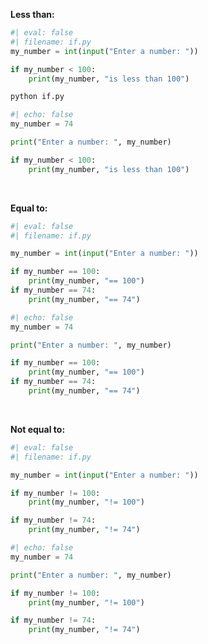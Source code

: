 
**Less than:**

```python
#| eval: false
#| filename: if.py
my_number = int(input("Enter a number: ")) 

if my_number < 100:
    print(my_number, "is less than 100")
```


```.bash
python if.py
```

```python
#| echo: false
my_number = 74 

print("Enter a number: ", my_number)

if my_number < 100:
    print(my_number, "is less than 100")
```

<br/>

**Equal to:**


```python
#| eval: false
#| filename: if.py

my_number = int(input("Enter a number: "))  

if my_number == 100:
    print(my_number, "== 100")
if my_number == 74:
    print(my_number, "== 74")
```

```python
#| echo: false
my_number = 74 

print("Enter a number: ", my_number)

if my_number == 100:
    print(my_number, "== 100")
if my_number == 74:
    print(my_number, "== 74")
```


<br/>

**Not equal to:**

```python
#| eval: false
#| filename: if.py

my_number = int(input("Enter a number: ")) 

if my_number != 100:
    print(my_number, "!= 100")

if my_number != 74:
    print(my_number, "!= 74")
```

```python
#| echo: false
my_number = 74

print("Enter a number: ", my_number)

if my_number != 100:
    print(my_number, "!= 100")

if my_number != 74:
    print(my_number, "!= 74")
```
